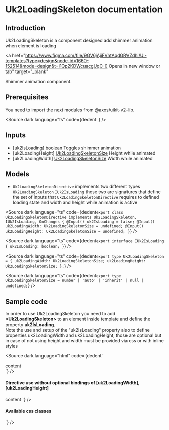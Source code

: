 
# Uk2LoadingSkeleton documentation

## Introduction

Uk2LoadingSkeleton is a component designed add shimmer animation when element is loading

<a
  href="https://www.figma.com/file/9GV6jAjjFVhtAqdGRVZdhi/UI-templates?type=design&node-id=1660-152514&mode=design&t=i1Qp2KDWcuacgUqC-0 Opens in new window or tab"
  target="_blank"
>
  Shimmer animation
</a> component.

## Prerequisites

You need to import the next modules from @axos/uikit-v2-lib.

<Source
  dark
  language="ts"
  code={dedent`
  `}
/>

## Inputs

<ul>
  <li>
    [uk2IsLoading] <u>boolean</u> Toggles shimmer animation
  </li>
  <li>
    [uk2LoadingHeight] <u>Uk2LoadingSkeletonSize</u> Height while animated
  </li>
  <li>
    [uk2LoadingWidth] <u>Uk2LoadingSkeletonSize</u> Width while animated
  </li>
</ul>

## Models

- `Uk2LoadingSkeletonDirective` implements two different types `Uk2LoadingSkeleton` `IUk2IsLoading` those two are signatures that define
  the set of inputs that `Uk2LoadingSkeletonDirective` requires to defined loading state and width and height while animation is active

<Source
  dark
  language="ts"
  code={dedent`
    export class Uk2LoadingSkeletonDirective implements Uk2LoadingSkeleton, IUk2IsLoading, OnChanges {
      @Input() uk2IsLoading = false;
      @Input() uk2LoadingWidth: Uk2LoadingSkeletonSize = undefined;
      @Input() uk2LoadingHeight: Uk2LoadingSkeletonSize = undefined;
    }
    `}
/>

<Source
  dark
  language="ts"
  code={dedent`
    export interface IUk2IsLoading {
      uk2IsLoading: boolean;
    }
    `}
/>

<Source
  dark
  language="ts"
  code={dedent`
      export type Uk2LoadingSkeleton = {
        uk2LoadingWidth: Uk2LoadingSkeletonSize;
        uk2LoadingHeight: Uk2LoadingSkeletonSize;
      };
    `}
/>

<Source
  dark
  language="ts"
  code={dedent`
    export type Uk2LoadingSkeletonSize = number | 'auto' | 'inherit' | null | undefined;
    `}
/>

## Sample code

In order to use Uk2LoadingSkeleton you need to add <b>&lt;Uk2LoadingSkeleton&gt;</b>
to an element inside template and define the property <b>uk2IsLoading</b>.<br />
Note the use and setup of the "uk2IsLoading" property also to define properties uk2LoadingWidth and uk2LoadingHeight,
those are optional but in case of not using height and width must be provided
via css or with inline styles

<Source
  dark
  language="html"
  code={dedent`
  <div uk2LoadingSkeleton [uk2IsLoading]="uk2IsLoading" [uk2LoadingWidth]="uk2LoadingWidth" [uk2LoadingHeight]="uk2LoadingHeight">
        <span *ngIf="!uk2IsLoading">
          content
        </span>
   </div>
  `}
/>
<h4>Directive use without optional bindings of [uk2LoadingWidth], [uk2LoadingHeight]</h4>
<Source
  dark
  language="html"
  code={dedent`
  <div uk2LoadingSkeleton [uk2IsLoading]="uk2IsLoading">
        <span *ngIf="!uk2IsLoading">
          content
        </span>
   </div>
  `}
/>
<h4>Available css classes</h4>
<Source
  dark
  language="html"
  code={dedent`
      <div class="uk2-loading-skeleton__bg-200">
      </div>
      <div class="uk2-loading-skeleton__bg-300">
      </div>
      <div class="uk2-loading-skeleton__bg-400">
      </div>
      <div class="uk2-loading-skeleton__bg-500">
      </div>
      <div class="uk2-loading-skeleton__bg-600">
      </div>
  `}
/>
